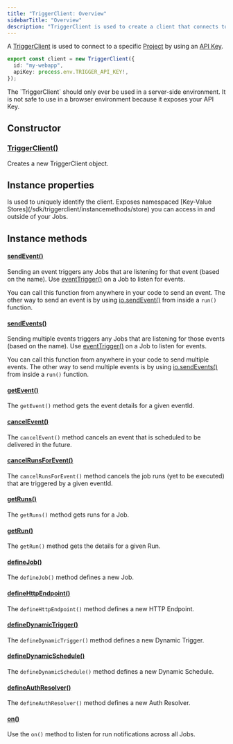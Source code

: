 ```yaml
---
title: "TriggerClient: Overview"
sidebarTitle: "Overview"
description: "TriggerClient is used to create a client that connects to the Trigger.dev platform"
---
```


A [TriggerClient](/documentation/concepts/client-adaptors) is used to connect to a specific [Project](/documentation/concepts/projects) by using an [API Key](/documentation/concepts/environments-endpoints).

```ts Example
export const client = new TriggerClient({
  id: "my-webapp",
  apiKey: process.env.TRIGGER_API_KEY!,
});
```

<Warning>
  The `TriggerClient` should only ever be used in a server-side environment. It is not safe to use
  in a browser environment because it exposes your API Key.
</Warning>

## Constructor

### [TriggerClient()](/sdk/triggerclient/constructor)

Creates a new TriggerClient object.

## Instance properties

<ResponseField name="id" type="string">
  Is used to uniquely identify the client.
</ResponseField>

<ResponseField name="store" type="object">
  Exposes namespaced [Key-Value Stores](/sdk/triggerclient/instancemethods/store) you can access in and outside of your Jobs.
</ResponseField>

## Instance methods

#### [sendEvent()](/sdk/triggerclient/instancemethods/sendevent)

Sending an event triggers any Jobs that are listening for that event (based on the name). Use [eventTrigger()](/sdk/eventtrigger) on a Job to listen for events.

You can call this function from anywhere in your code to send an event. The other way to send an event is by using [io.sendEvent()](/sdk/io) from inside a `run()` function.

#### [sendEvents()](/sdk/triggerclient/instancemethods/sendevents)

Sending multiple events triggers any Jobs that are listening for those events (based on the name). Use [eventTrigger()](/sdk/eventtrigger) on a Job to listen for events.

You can call this function from anywhere in your code to send multiple events. The other way to send multiple events is by using [io.sendEvents()](/sdk/io) from inside a `run()` function.

#### [getEvent()](/sdk/triggerclient/instancemethods/getevent)

The `getEvent()` method gets the event details for a given eventId.

#### [cancelEvent()](/sdk/triggerclient/instancemethods/cancel-event)

The `cancelEvent()` method cancels an event that is scheduled to be delivered in the future.

#### [cancelRunsForEvent()](/sdk/triggerclient/instancemethods/cancel-runs-for-event)

The `cancelRunsForEvent()` method cancels the job runs (yet to be executed) that are triggered by a given eventId.

#### [getRuns()](/sdk/triggerclient/instancemethods/getruns)

The `getRuns()` method gets runs for a Job.

#### [getRun()](/sdk/triggerclient/instancemethods/getrun)

The `getRun()` method gets the details for a given Run.

#### [defineJob()](/sdk/triggerclient/instancemethods/define-job)

The `defineJob()` method defines a new Job.

#### [defineHttpEndpoint()](/sdk/triggerclient/instancemethods/define-http-endpoint)

The `defineHttpEndpoint()` method defines a new HTTP Endpoint.

#### [defineDynamicTrigger()](/sdk/triggerclient/instancemethods/define-dynamic-trigger)

The `defineDynamicTrigger()` method defines a new Dynamic Trigger.

#### [defineDynamicSchedule()](/sdk/triggerclient/instancemethods/define-dynamic-schedule)

The `defineDynamicSchedule()` method defines a new Dynamic Schedule.

#### [defineAuthResolver()](/sdk/triggerclient/instancemethods/define-auth-resolver)

The `defineAuthResolver()` method defines a new Auth Resolver.

#### [on()](/sdk/triggerclient/instancemethods/on)

Use the `on()` method to listen for run notifications across all Jobs.
